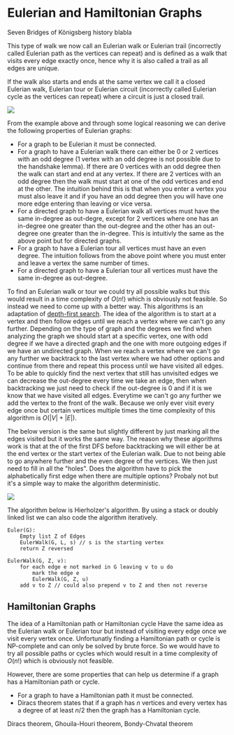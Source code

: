 
# Eulerian and Hamiltonian Graphs

<Callout type="todo">
    Seven Bridges of Königsberg history blabla
</Callout>

This type of walk we now call an Eulerian walk or Eulerian trail (incorrectly called Eulerian path as the vertices can repeat) and is defined as a 
walk that visits every edge exactly once, hence why it is also called a trail as all edges are unique.

If the walk also starts and ends at the same vertex we call it a closed Eulerian walk, Eulerian tour or Eulerian circuit (incorrectly called Eulerian cycle as the vertices can repeat) 
where a circuit is just a closed trail.

<Image 
    src="/cs/graphsEulerian.png"
    caption="Two Eulerian graphs. Note that the arrows indicate the direction of the walk and not the direction of the edges."
/>

From the example above and through some logical reasoning we can derive the following properties of Eulerian graphs:
- For a graph to be Eulerian it must be connected.
- For a graph to have a Eulerian walk there can either be 0 or 2 vertices with an odd degree (1 vertex with an odd degree is not possible due to 
the handshake lemma). If there are 0 vertices with an odd degree then the walk can start and end at any vertex. If there are 2 vertices with an odd degree 
then the walk must start at one of the odd vertices and end at the other. The intuition behind this is that when you enter a vertex you must also leave it 
and if you have an odd degree then you will have one more edge entering than leaving or vice versa.
- For a directed graph to have a Eulerian walk all vertices must have the same in-degree as out-degre, except for 2 vertices where one has an in-degree 
one greater than the out-degree and the other has an out-degree one greater than the in-degree. This is intuitivly the same as the above point but for 
directed graphs.
- For a graph to have a Eulerian tour all vertices must have an even degree. The intuition follows from the above point where you must enter and leave 
a vertex the same number of times.
- For a directed graph to have a Eulerian tour all vertices must have the same in-degree as out-degree.

To find an Eulerian walk or tour we could try all possible walks but this would result in a time complexity of $O(n!)$ which is obviously not feasible. 
So instead we need to come up with a better way. This algorithms is an adaptation of [depth-first search](/garden/cs/algd/graphsNetworks/depthFirstSearch). 
The idea of the algorithm is to start at a vertex and then follow edges until we reach a vertex where we can't go any further. 
Depending on the type of graph and the degrees we find when analyzing the graph we should start at a specific vertex, one with odd degree if we have a 
directed graph and the one with more outgoing edges if we have an undirected graph. 
When we reach a vertex where we can't go any further we backtrack to the last vertex where we had other options and continue from there and repeat 
this process until we have visited all edges. To be able to quickly find the next vertex that still has unvisited edges we can decrease the out-degree 
every time we take an edge, then when backtracking we just need to check if the out-degree is 0 and if it is we know that we have visited all edges.
Everytime we can't go any further we add the vertex to the front of the walk. Because we only ever visit every edge once but certain vertices multiple
times the time complexity of this algorithm is $O(|V| + |E|)$.

The below version is the same but slightly different by just marking all the edges visited but it works the same way. The reason why these algorithms 
work is that at the of the first DFS before backtracking we will either be at the end vertex or the start vertex of the Eulerian walk. Due to not being able 
to go anywhere further and the even degree of the vertices. We then just need to fill in all the "holes".
Does the algorithm have to pick the alphabetically first edge when there are multiple options? Probaly not but it's a simple way to make the algorithm 
deterministic.

<Image 
    src="/cs/graphsHierholzer.png"
    caption="The recursion tree of the Hierholzer's algorithm. The pink path is not the same as the recursion tree but is also a valid Eulerian walk."
/>

The algorithm below is Hierholzer's algorithm. By using a stack or doubly linked list we can also code the algorithm iteratively.

```pseudocode
Euler(G):
    Empty list Z of Edges
    EulerWalk(G, L, s) // s is the starting vertex
    return Z reversed

EulerWalk(G, Z, v):
    for each edge e not marked in G leaving v to u do
        mark the edge e
        EulerWalk(G, Z, u)
    add v to Z // could also prepend v to Z and then not reverse
```

## Hamiltonian Graphs

The idea of a Hamiltonian path or Hamiltonian cycle Have the same idea as the Eulerian walk or Eulerian tour but instead of visiting every edge once 
we visit every vertex once. Unfortunatly finding a Hamiltonian path or cycle is NP-complete and can only be solved by brute force. 
So we would have to try all possible paths or cycles which would result in a time complexity of $O(n!)$ which is obviously not feasible. 

However, there are some properties that can help us determine if a graph has a Hamiltonian path or cycle. 

- For a graph to have a Hamiltonian path it must be connected.
- Diracs theorem states that if a graph has $n$ vertices and every vertex has a degree of at least $n/2$ then the graph has a Hamiltonian cycle.

Diracs theorem, Ghouila-Houri theorem, Bondy-Chvatal theorem